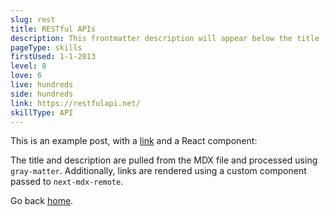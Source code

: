 ```yaml
---
slug: rest
title: RESTful APIs
description: This frontmatter description will appear below the title
pageType: skills
firstUsed: 1-1-2013
level: 8
love: 6
live: hundreds
side: hundreds
link: https://restfulapi.net/
skillType: API
---
```


This is an example post, with a [link](https://nextjs.org) and a React component:

The title and description are pulled from the MDX file and processed using `gray-matter`. Additionally, links are rendered using a custom component passed to `next-mdx-remote`.

Go back [home](/).
